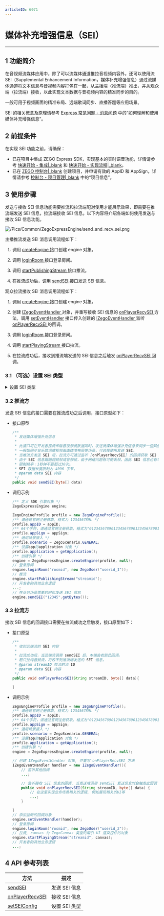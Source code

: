 ```yaml
---
articleID: 6071
---
```

# 媒体补充增强信息（SEI）

- - -

## 1 功能简介

在音视频流媒体应用中，除了可以流媒体通道推拉音视频内容外，还可以使用流 SEI（Supplemental Enhancement Information，媒体补充增强信息）通过流媒体通道将文本信息与音视频内容打包在一起，从主播端（推流端）推出，并从观众端（拉流端）接收，以此实现文本数据与音视频内容的精准同步的目的。  
  
一般可用于视频画面的精准布局、远端歌词同步、直播答题等应用场景。

<div class="mk-hint">

SEI 的相关概念及原理请参考 [Express 常见问题 - 消息问题](#8668) 中的“如何理解和使用媒体补充增强信息”。 
</div>

## 2 前提条件

在实现 SEI 功能之前，请确保：

- 已在项目中集成 ZEGO Express SDK，实现基本的实时语音功能，详情请参考 [快速开始 - 集成\|_blank](!ExpressAudioSDK-Integration/SDK_Integration) 和 [快速开始 - 实现流程\|_blank](!ExpressAudioSDK-Integration/Solution_Implementation)。
- 已在 [ZEGO 控制台\|_blank](https://console.zego.im) 创建项目，并申请有效的 AppID 和 AppSign，详情请参考 [控制台 - 项目管理\|_blank](#12107) 中的“项目信息”。


## 3 使用步骤

发送与接收 SEI 信息功能需要推流和拉流端配对使用才能展示效果，即需要在推流端发送 SEI 信息，拉流端接收 SEI 信息。以下内容将介绍各端如何使用发送与接收 SEI 信息功能。

![/Pics/Common/ZegoExpressEngine/send_and_recv_sei.png](/Pics/Common/ZegoExpressEngine/send_and_recv_sei.png)

主播推流发送 SEI 消息调用流程如下：

1. 调用 [createEngine ](/zh/api?doc=Express_Video_SDK_API~Java~class~im-zego-zegoexpress-zego-express-engine#create-engine) 接口创建 engine 对象。

2. 调用 [loginRoom ](/zh/api?doc=Express_Video_SDK_API~Java~class~im-zego-zegoexpress-zego-express-engine#login-room) 接口登录房间。

3. 调用 [startPublishingStream ](/zh/api?doc=Express_Video_SDK_API~Java~class~im-zego-zegoexpress-zego-express-engine#start-publishing-stream) 接口推流。

4. 在推流成功后，调用 [sendSEI ](/zh/api?doc=Express_Video_SDK_API~Java~class~im-zego-zegoexpress-zego-express-engine#send-sei) 接口发送 SEI 信息。

观众拉流接收 SEI 消息调用流程如下：

1. 调用 [createEngine ](/zh/api?doc=Express_Video_SDK_API~Java~class~im-zego-zegoexpress-zego-express-engine#create-engine) 接口创建 engine 对象。

2. 创建 [IZegoEventHandler ](/zh/api?doc=Express_Video_SDK_API~Java~class~im-zego-zegoexpress-callback-i-zego-event-handler) 对象，并重写接收 SEI 信息的 [onPlayerRecvSEI ](/zh/api?doc=Express_Video_SDK_API~Java~class~im-zego-zegoexpress-callback-i-zego-event-handler#on-player-recv-sei) 方法，调用 [setEventHandler](/zh/api?doc=Express_Video_SDK_API~Java~class~im-zego-zegoexpress-zego-express-engine#set-event-handler) 接口传入创建的 [IZegoEventHandler ](/zh/api?doc=Express_Video_SDK_API~Java~class~im-zego-zegoexpress-callback-i-zego-event-handler) 监听 [onPlayerRecvSEI ](/zh/api?doc=Express_Video_SDK_API~Java~class~im-zego-zegoexpress-callback-i-zego-event-handler#on-player-recv-sei) 的回调。

3. 调用 [loginRoom ](/zh/api?doc=Express_Video_SDK_API~Java~class~im-zego-zegoexpress-zego-express-engine#login-room) 接口登录房间。

4. 调用 [startPlayingStream ](/zh/api?doc=Express_Video_SDK_API~Java~class~im-zego-zegoexpress-zego-express-engine#start-playing-stream) 接口拉流。

5. 在拉流成功后，接收到推流端发送的 SEI 信息之后触发 [onPlayerRecvSEI ](/zh/api?doc=Express_Video_SDK_API~Java~class~im-zego-zegoexpress-callback-i-zego-event-handler#on-player-recv-sei) 回调。

### 3.1 （可选）设置 SEI 类型

<details class="zg-primary">
    <summary>设置 SEI 类型</summary>

由于 SDK 默认使用 ZEGO 自行定义的 SEI（nalu type = 6, payload type = 243）类型打包，且此类型是 SEI 标准未规定的类型，因此跟视频编码器或者视频文件中的 SEI 不存在冲突。但当开发者需要使用第三方解码器解码时（如 FFmpeg），会导致解不出正确的 SEI，此时需要在推流前调用 [setSEIConfig ](/zh/api?doc=Express_Video_SDK_API~Java_android~class~im-zego-zegoexpress-zego-express-engine#set-sei-config) 接口更换 SDK 发送 SEI 的类型，使用 UserUnregister 的 SEI（nalu type = 6, payload type = 5）类型打包。

<div class="mk-hint">

仅当开发者使用第三方解码器解码 SEI 时需要执行该步骤。  
</div>

- 接口原型

    ```java
    /**
     * 设置媒体增强补充信息（SEI）类型
     *
     * 必须在推流之前设置。
     *
     * @param config SEI 配置属性。默认使用 ZEGO 定义的 SEI 类型。
     */
    public void setSEIConfig(ZegoSEIConfig config);
    ```


- 调用示例

    ```objc
    ZegoSEIConfig seiConfig = new ZegoSEIConfig();
    // 采用 H.264 的 SEI (nalu type = 6,payload type = 5) 类型打包，因为视频编码器自身会产生 payload type 为 5 的 SEI，或者使用视频文件推流时，视频文件中也可能存在这样的 SEI，所以使用此类型时，用户需要把 uuid + content 当作 buffer 塞给 SEI 发送接口；此时为了区别视频编码器自身产生的 SEI， App 在发送此类型 SEI 时，可以填写业务特定的 uuid（uuid长度为16字节），接收方使用 SDK 解析 payload type 为 5 的 SEI 时，会根据设置的过滤字符串过滤出 uuid 相符的 SEI 抛给业务，如果没有设置过滤字符串，SDK 会把所有收到的 SEI 都抛给开发者。
seiConfig.type = ZegoSEIType.USER_UNREGISTER;

    engine.setSEIConfig(seiConfig);

    // 通过 advancedConfig 设置 uuid 过滤字段，设置之后 SDK 只会抛出前 12 个字节为开发者所设置 uuid 的 SEI
    ZegoEngineConfig engineConfig = new ZegoEngineConfig();
    // 其他用户通过 [onPlayerRecvSEI] 收到的 SEI 信息前 12 个字节一定是 zegozegozego，其他会被过滤
    engineConfig.advancedConfig.put("unregister_sei_filter", "zegozegozego");
    ZegoExpressEngine.setEngineConfig(engineConfig);

    // 开始推流
    engine.startPublishingStream("STREAM_ID");
    ```
</details>


### 3.2 推流方

发送 SEI 信息的接口需要在推流成功之后调用，接口原型如下：

- 接口原型

    ```java
    /**
     * 发送媒体增强补充信息
     *
     * 此接口可在开发者推流传输音视频流数据同时，发送流媒体增强补充信息来同步一些其他附加信息。
     * 一般如同步音乐歌词或视频画面精准布局等场景，可选择使用发送 SEI。
     * 当推流方发送 SEI 后，拉流方可通过监听 [onPlayerRecvSEI] 的回调获取 SEI 内容。
     * 由于 SEI 信息跟随视频帧或音频帧，由于网络问题有可能丢帧，因此 SEI 信息也有可能丢，为解决这种情况，应该在限制频率内多发几次。
     * 限制频率：1秒钟不要超过30次。
     * SEI 数据长度限制为 4096 字节。
     * @param data SEI 内容
     */
    public void sendSEI(byte[] data)
    ```

- 调用示例

    ```java
    /** 定义 SDK 引擎对象 */
    ZegoExpressEngine engine;

    ZegoEngineProfile profile = new ZegoEngineProfile();
    /** 请通过官网注册获取，格式为 123456789L */
    profile.appID = appID;    
    /** 64个字符，请通过官网注册获取，格式为"0123456789012345678901234567890123456789012345678901234567890123" */
    profile.appSign = appSign;
    /** 通用场景接入 */
    profile.scenario = ZegoScenario.GENERAL;
    /** 设置app的application 对象 */
    profile.application = getApplication();
    /** 创建引擎 */
    engine = ZegoExpressEngine.createEngine(profile, null);
    // 登录房间
    engine.loginRoom("roomid", new ZegoUser("userid_1"));
    // 推流
    engine.startPublishingStream("streamid");
    // 开发者的其他业务逻辑
    ...;
    // 在业务场景需要的时机发送 SEI 信息
    engine.sendSEI("12345".getBytes());
    ```

### 3.3 拉流方

接收 SEI 信息的回调接口需要在拉流成功之后触发，接口原型如下：

- 接口原型

    ```java
    /**
     * 收到远端流的 SEI 内容
     *
     * 拉流成功后，当远端流调用 sendSEI 后，本端会收到此回调。
     * 若只拉纯音频流，将收不到推流端发送的 SEI 信息。
     * @param streamID 拉流的流 ID
     * @param data SEI 内容
     */
    public void onPlayerRecvSEI(String streamID, byte[] data){

    }
    ```

- 调用示例

    ```java
    ZegoEngineProfile profile = new ZegoEngineProfile();
    /** 请通过官网注册获取，格式为 123456789L */
    profile.appID = appID;
    /** 64个字符，请通过官网注册获取，格式为"0123456789012345678901234567890123456789012345678901234567890123" */
    profile.appSign = appSign;
    /** 通用场景接入 */
    profile.scenario = ZegoScenario.GENERAL;
    /** 设置app的application 对象 */
    profile.application = getApplication();
    /** 创建引擎 */
    engine = ZegoExpressEngine.createEngine(profile, null);

    // 创建 IZegoEventHandler 对象, 并重写 onPlayerRecvSEI 方法
    IZegoEventHandler handler = new IZegoEventHandler(){
        // 监听其他回调
        ...;

        // 监听接收 SEI 信息的回调, 当发送端调用 sendSEI 发送信息时会触发此回调
        public void onPlayerRecvSEI(String streamID, byte[] data) {
            // 在这里实现业务场景相关的逻辑, 例如展现相关的UI等
            ...;
        }

    }
    // 添加监听的回调对象
    engine.setEventHandler(handler);
    // 登录房间
    engine.loginRoom("roomid", new ZegoUser("userid_2"));
    // 拉流, canvas 为 ZegoCanvas 类型的索引 UI 渲染控件的对象
    engine.startPlayingStream("streamid", canvas);
    // 开发者的其他业务逻辑
    ...;
    ```

## 4 API 参考列表

| 方法 | 描述 |
|-------|--------|
| [sendSEI ](/zh/api?doc=Express_Video_SDK_API~Java~class~im-zego-zegoexpress-zego-express-engine#send-sei) | 发送 SEI 信息 |
| [onPlayerRecvSEI ](/zh/api?doc=Express_Video_SDK_API~Java~class~im-zego-zegoexpress-callback-i-zego-event-handler#on-player-recv-sei) | 接收 SEI 信息 |
| [setSEIConfig ](/zh/api?doc=Express_Video_SDK_API~Java_android~class~im-zego-zegoexpress-zego-express-engine#set-sei-config) | 设置 SEI 类型 |

